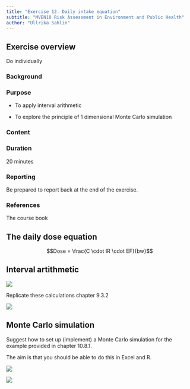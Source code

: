 ```yaml
---
title: "Exercise 12. Daily intake equation"
subtitle: "MVEN10 Risk Assessment in Environment and Public Health"
author: "Ullrika Sahlin"
---
```


## Exercise overview

Do individually

### Background


### Purpose

- To apply interval arithmetic

- To explore the principle of 1 dimensional Monte Carlo simulation

### Content


### Duration

20 minutes

### Reporting

Be prepared to report back at the end of the exercise.

### References

The course book

## The daily dose equation

$$Dose = \frac{C \cdot IR \cdot EF}{bw}$$

## Interval artithmetic 

![](../img/burg1.png)

Replicate these calculations chapter 9.3.2

![](../img/burg2.png)

## Monte Carlo simulation

Suggest how to set up (implement) a Monte Carlo simulation for the example provided in chapter 10.8.1. 

The aim is that you should be able to do this in Excel and R. 

![](../img/burg3.png)

![](../img/burg4.png)
